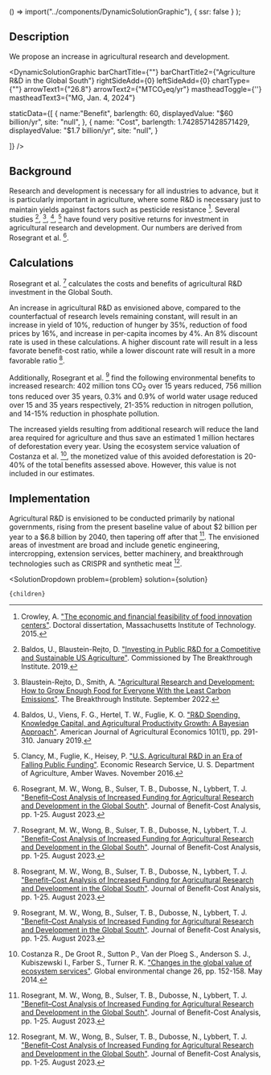 
  () => import("../components/DynamicSolutionGraphic"),
  { ssr: false }
);


## Description
We propose an increase in agricultural research and development.

<DynamicSolutionGraphic
  barChartTitle={""}
  barChartTitle2={"Agriculture R&D in the Global South"}
  rightSideAdd={0}
  leftSideAdd={0}
  chartType={""}
  arrowText1={"26.8"}
  arrowText2={"MTCO₂eq/yr"}
  mastheadToggle={''}
  mastheadText3={"MG, Jan. 4, 2024"}
  
  
  staticData={[
    	{
	  name:"Benefit",
      barlength: 60,
      displayedValue: "$60 billion/yr",
      site: "null",
	}, 
    {
      name: "Cost",
      barlength: 1.7428571428571429,
      displayedValue: "$1.7 billion/yr",
      site: "null",
    }
   
  ]}
/>

## Background
Research and development is necessary for all industries to advance, but it is particularly important in agriculture, where some R&D is necessary just to maintain yields against factors such as pesticide resistance [^"3"]. Several studies [^"4"], [^"5"], [^"6"], [^"7"] have found very positive returns for investment in agricultural research and development. Our numbers are derived from Rosegrant et al. [^"1"].

## Calculations
Rosegrant et al. [^"1"] calculates the costs and benefits of agricultural R&D investment in the Global South.

An increase in agricultural R&D as envisioned above, compared to the counterfactual of research levels remaining constant, will result in an increase in yield of 10%, reduction of hunger by 35%, reduction of food prices by 16%, and increase in per-capita incomes by 4%. An 8% discount rate is used in these calculations. A higher discount rate will result in a less favorate benefit-cost ratio, while a lower discount rate will result in a more favorable ratio [^"1"].

Additionally, Rosegrant et al. [^"1"] find the following environmental benefits to increased research: 402 million tons CO<sub>2</sub> over 15 years reduced, 756 million tons reduced over 35 years, 0.3% and 0.9% of world water usage reduced over 15 and 35 years respectively, 21-35% reduction in nitrogen pollution, and 14-15% reduction in phosphate pollution.

The increased yields resulting from additional research will reduce the land area required for agriculture and thus save an estimated 1 million hectares of deforestation every year. Using the ecosystem service valuation of Costanza et al. [^"2"], the monetized value of this avoided deforestation is 20-40% of the total benefits assessed above. However, this value is not included in our estimates.

## Implementation

Agricultural R&D is envisioned to be conducted primarily by national governments, rising from the present baseline value of about $2 billion per year to a $6.8 billion by 2040, then tapering off after that [^"1"]. The envisioned areas of investment are broad and include genetic engineering, intercropping, extension services, better machinery, and breakthrough technologies such as CRISPR and synthetic meat [^"1"].

[^"1"]: Rosegrant, M. W., Wong, B., Sulser, T. B., Dubosse, N., Lybbert, T. J. ["Benefit–Cost Analysis of Increased Funding for Agricultural Research and Development in the Global South"](https://www.cambridge.org/core/journals/journal-of-benefit-cost-analysis/article/benefitcost-analysis-of-increased-funding-for-agricultural-research-and-development-in-the-global-south/5E4F7A33E8DBCD5326D3C164AB51F84C). Journal of Benefit-Cost Analysis, pp. 1-25. August 2023.

[^"2"]: Costanza R., De Groot R., Sutton P., Van der Ploeg S., Anderson S. J., Kubiszewski I., Farber S., Turner R. K. ["Changes in the global value of ecosystem services"](https://www.sciencedirect.com/science/article/abs/pii/S0959378014000685). Global environmental change 26, pp. 152-158. May 2014.

[^"3"]: Crowley, A. ["The economic and financial feasibility of food innovation centers"](https://dspace.mit.edu/handle/1721.1/99074). Doctoral dissertation, Massachusetts Institute of Technology. 2015.

[^"4"]: Baldos, U., Blaustein-Rejto, D. ["Investing in Public R&D for a Competitive and Sustainable US Agriculture"](https://s3.us-east-2.amazonaws.com/uploads.thebreakthrough.org/Uris-Memo_Fine.pdf). Commissioned by The Breakthrough Institute. 2019.

[^"5"]: Blaustein-Rejto, D., Smith, A. ["Agricultural Research and Development: How to Grow Enough Food for Everyone With the Least Carbon Emissions"](https://thebreakthrough.org/issues/food-agriculture-environment/agriculture-research-and-development-growing-food-for-the-next-generation). The Breakthrough Institute. September 2022.

[^"6"]: Baldos, U., Viens, F. G., Hertel, T. W., Fuglie, K. O. ["R&D Spending, Knowledge Capital, and Agricultural Productivity Growth: A Bayesian Approach"](https://onlinelibrary.wiley.com/doi/abs/10.1093/ajae/aay039). American Journal of Agricultural Economics 101(1), pp. 291-310. January 2019.

[^"7"]: Clancy, M., Fuglie, K., Heisey, P. ["U.S. Agricultural R&D in an Era of Falling Public Funding"](https://www.ers.usda.gov/amber-waves/2016/november/us-agricultural-r-d-in-an-era-of-falling-public-funding/). Economic Research Service, U. S. Department of Agriculture, Amber Waves. November 2016.

  <SolutionDropdown 
    problem={problem} 
    solution={solution}
  >
    {children}
  </SolutionDropdown>